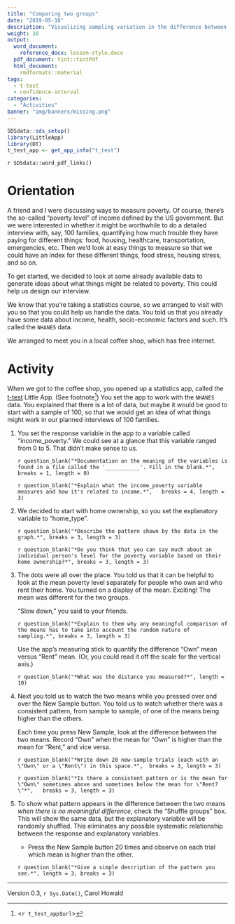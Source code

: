 ```yaml
---
title: "Comparing two groups"
date: "2019-05-18"
description: "Visualizing sampling variation in the difference between two groups."
weight: 30
output:
  word_document:
    reference_docx: lesson-style.docx
  pdf_document: tint::tintPdf
  html_document:
    rmdformats::material
tags: 
  - t-test
  - confidence-interval
categories: 
  - "Activities"
banner: "img/banners/missing.png"
---
```


```r
SDSdata::sds_setup()
library(LittleApp)
library(DT)
t_test_app <- get_app_info("t_test")
```

`r SDSdata::word_pdf_links()`


# Orientation

A friend and I were discussing ways to measure poverty. Of course,  there's the so-called "poverty level" of income defined by the US government. But we were interested in whether it might be worthwhile to do a detailed interview with, say, 100 families, quantifying how much trouble they have paying for different things: food, housing, healthcare, transportation, emergencies, etc. Then we'd look at easy things to measure so that we could have an index for these different things, food stress, housing stress, and so on.

To get started, we decided to look at some already available data to generate ideas about what things might be related to poverty. This could help us design our interview.

We know that you're taking a statistics course, so we arranged to visit with you so that you could help us handle the data. You told us that you already have some data about income, health, socio-economic factors and such. It's called the `NHANES` data.

We arranged to meet you in a local coffee shop, which has free internet.
 
# Activity

When we got to the coffee shop, you opened up a statistics app, called the  [t-test](`r t_test_app$url`) Little App. (See footnote^[<`r t_test_app$url`>]) You set the app to work with  the `NHANES` data. You explained that there is a lot of  data, but maybe it would be good to start with a sample of 100, so that we would get an idea of what things might work in our planned interviews of 100 families.

1. You set the response variable in the app to a variable called "income_poverty." We could see at a glance that this variable ranged from 0 to 5. That didn't make sense to us.

    `r question_blank("*Documentation on the meaning of the variables is found in a file called the '___________'. Fill in the blank.*", breaks = 1, length = 0)`

    `r question_blank("*Explain what the income_poverty variable measures and how it's related to income.*", 
    breaks = 4, length = 3)`
    
2.  We decided to start with home ownership, so you set the explanatory variable to "home_type". 

    `r question_blank("*Describe the pattern shown by the data in the graph.*", breaks = 3, length = 3)` 
    
    `r question_blank("*Do you think that you can say much about an individual person's level for the poverty variable based on their home ownership?*", breaks = 3, length = 3)`
    
3. The dots were all over the place. You  told us  that it can be helpful to look at  the mean poverty level separately for people who own and who rent their home. You turned on  a display of the mean. Exciting! The mean was different for the two groups.

    "Slow down," you said to your friends. 
    
    `r question_blank("*Explain to them why any meaningful comparison of the means has to take into account the random nature of sampling.*", breaks = 3, length = 3)`
    
    Use the app's measuring stick to quantify the difference "Own" mean versus "Rent" mean. (Or, you could read it off the scale for the vertical axis.) 
    
    `r question_blank("*What was the distance you measured?*", length = 10) `
    
4. Next you told us to watch the two means while you pressed over and over the New Sample button. You told us to watch whether there was a consistent pattern, from sample to sample, of one of the means being higher than the others.

    Each time you press New Sample, look at the difference between the two means. Record "Own" when the mean for "Own" is higher than the mean for "Rent," and vice versa.
    
    `r question_blank("*Write down 20 new-sample trials (each with an \"Own\" or a \"Rent\") in this space.*",
    breaks = 3, length = 3)`
    
    `r question_blank("*Is there a consistent pattern or is the mean for \"Own\" sometimes above and sometimes below the mean for \"Rent?\"*",   breaks = 3, length = 3)`
    
5. To show what pattern appears in the difference between the two means *when there is no meaningful difference*, check the "Shuffle groups" box. This will show the same data, but the explanatory variable will be randomly shuffled. This eliminates any possible systematic relationship between the response and explanatory  variables.

    * Press the New Sample button 20 times and observe  on each trial which mean is higher than the other. 
    
    `r question_blank("*Give a simple description of the pattern you see.*", length = 3, breaks = 3)`
    
    
    


----------------------

Version 0.3, `r Sys.Date()`, Carol Howald 
